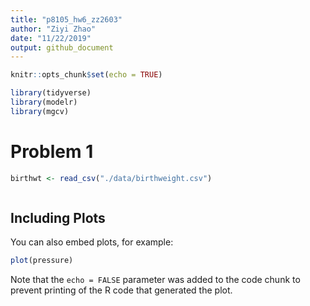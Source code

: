 ```yaml
---
title: "p8105_hw6_zz2603"
author: "Ziyi Zhao"
date: "11/22/2019"
output: github_document
---
```


```r
knitr::opts_chunk$set(echo = TRUE)

library(tidyverse)
library(modelr)
library(mgcv)

```

# Problem 1
```r
birthwt <- read_csv("./data/birthweight.csv")



```

## Including Plots

You can also embed plots, for example:

```r
plot(pressure)
```

Note that the `echo = FALSE` parameter was added to the code chunk to prevent printing of the R code that generated the plot.
